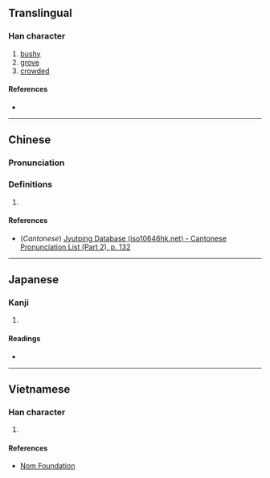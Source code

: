 {{character info/new}}
==Translingual==

===Han character===
{{Han char|rn=75|rad=木|as=12|sn=16|four=|canj=DDSJE|ids=⿱林取}}

# [[bushy]]
# [[grove]]
# [[crowded]]

====References====
* {{Han ref|kx=0551.250|dkj=15492|dj=0940.020|hdz=21288.180|uh=6A37|ud=27191}}

----

==Chinese==
{{zh-forms}}

===Pronunciation===
{{zh-pron
|m=cóng
|c=cung4
|mc=
|oc=
|ma=
|cat=a,n
}}

===Definitions===
{{zh-hanzi}}

# {{rfdef|lang=zh}}

====References====
* (''Cantonese'') [http://www.iso10646hk.net/jp/document/download.jsp Jyutping Database (iso10646hk.net) - Cantonese Pronunciation List (Part 2), p. 132]

----

==Japanese==

===Kanji===
{{ja-kanji|grade=|rs=木12}}

# {{defn|lang=ja|sort=木12}}

====Readings====
* {{ja-readings|on=[[そう]] (sō), [[ず]] (zu)|kun=[[むらがる]] (muragaru)}}

----

==Vietnamese==

===Han character===
{{vi-readings|rs=木12| hanviet = tùng}}

# {{defn|lang=vi|sort=木12}}

====References====
* [http://nomfoundation.org/common/nom_details.php?codepoint=6a37 Nom Foundation]